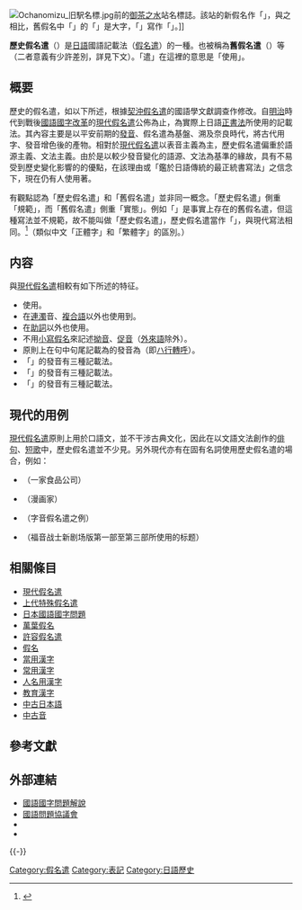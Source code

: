 {{NoteTA |1=zh-tw: 文法;zh-hk:語法 ;zh-hans:语法 ; }}{{Japanese
|japanese= {{lang|ja|歴史的仮名遣}}
|kana= れきしてきかなづかい<br>（れきしてきかなづかひ）
|romaji= Rekishiteki Kanazukai
|kyujitai={{JIS2004字体|歷史的假名遣}}
}} 
[[File:Ochanomizu_旧駅名標.jpg|thumb]]前的[[御茶之水站|御茶之水]]站名標誌。該站的新假名作「{{lang|ja|お'''ちゃ'''のみ'''ず'''}}」，與之相比，舊假名中「{{lang|ja|ちや}}」的「{{lang|ja|や}}」是大字，「{{lang|ja|みず}}」寫作「{{lang|ja|みづ}}」。]]

'''歷史假名遣'''（{{jpn|j=歴史的仮名遣|kyu=歷史的假名遣|hg=れきしてきかなづかい|hgt=れきしてきかなづかひ|rm=Rekishiteki Kanazukai|f=y}}）是[[日語|日語]]國語記載法（[[假名遣|假名遣]]）的一種。也被稱為'''舊假名遣'''（{{Lang|ja|旧仮名遣}}）等（二者意義有少許差別，詳見下文）。「遣」在這裡的意思是「使用」。

== 概要 == 
歷史的假名遣，如以下所述，根據[[契沖假名遣|契沖假名遣]]的國語學文獻調查作修改。自[[明治|明治]]時代到戰後[[日本國語國字問題|國語國字改革]]的[[現代假名遣|現代假名遣]]公佈為止，為實際上日語[[正書法|正書法]]所使用的記載法。其內容主要是以平安前期的[[發音|發音]]、假名遣為基盤、溯及奈良時代，將古代用字、發音增色後的產物。相對於[[現代假名遣|現代假名遣]]以表音主義為主，歷史假名遣偏重於語源主義、文法主義。由於是以較少發音變化的語源、文法為基準的緣故，具有不易受到歷史變化影響的的優點，在該理由或「鑑於日語傳統的最正統書寫法」之信念下，現在仍有人使用著。

有觀點認為「歷史假名遣」和「舊假名遣」並非同一概念。「歷史假名遣」側重「規範」，而「舊假名遣」側重「實態」。例如「{{Lang|ja|或ひは}}」是事實上存在的舊假名遣，但這種寫法並不規範，故不能叫做「歷史假名遣」，歷史假名遣當作「{{Lang|ja|或いは}}」，與現代寫法相同。<ref>{{Cite book|author=古田島洋介|title=『日本近代史を学ぶための文語文入門：漢文訓読体の地平』|publisher=吉川弘文館|isbn=9784642080934|year=2013|language=ja}}</ref>（類似中文「正體字」和「繁體字」的區別。）

== 内容 ==
{{seealso|現代假名遣#假名遣的比較}}

與[[現代假名遣|現代假名遣]]相較有如下所述的特征。
*使用{{lang|ja|「[[ゐ|ゐ]]」（ヰ）、「[[ゑ|ゑ]]」（ヱ）}}。
*在[[連濁|連濁]]音、[[複合語|複合語]]以外也使用到{{lang|ja|「[[ぢ|ぢ]]、[[づ|づ]]」}}。
*在[[助詞|助詞]]以外也使用{{lang|ja|「[[を|を]]」}}。
*不用[[小寫假名|小寫假名]]來記述[[拗音|拗音]]、[[促音|促音]]（[[外來語|外來語]]除外）。
*原則上在句中句尾記載為{{lang|ja|「はひふへほ」}}的發音為{{lang|ja|「ワイウエオ」}}（即[[ハ行轉呼|ハ行轉呼]]）。
*「{{lang|ja|[[イ|イ]]}}」的發音有三種記載法{{lang|ja|「い / ひ / ゐ」}}。
*「{{lang|ja|[[エ|エ]]}}」的發音有三種記載法{{lang|ja|「え / へ / ゑ」}}。
*「{{lang|ja|[[オ|オ]]}}」的發音有三種記載法{{lang|ja|「お / ほ / を」}}。

== 現代的用例 ==
[[現代假名遣|現代假名遣]]原則上用於口語文，並不干涉古典文化，因此在以文語文法創作的[[俳句|俳句]]、[[短歌|短歌]]中，歷史假名遣並不少見。另外現代亦有在固有名詞使用歷史假名遣的場合，例如：
*{{lang|ja|ア'''ヲ'''ハタ株式会社}}（一家食品公司）
*{{lang|ja|私屋カ'''ヲ'''ル}}（漫画家）
*{{lang|ja|[[智頭町|智頭町]]（ち'''づ'''ちょう）}}（字音假名遣之例）
*{{lang|ja|'''ヱ'''ヴァンゲリ'''ヲ'''ン新劇場版}}（福音战士新剧场版第一部至第三部所使用的标题）

== 相關條目 ==
* [[現代假名遣|現代假名遣]]
* [[上代特殊假名遣|上代特殊假名遣]]
* [[日本國語國字問題|日本國語國字問題]]
* [[萬葉假名|萬葉假名]]
* [[許容假名遣|許容假名遣]]
* [[日語假名|假名]]
* [[當用漢字|當用漢字]]
* [[常用漢字|常用漢字]]
* [[人名用漢字|人名用漢字]]
* [[教育漢字|教育漢字]]
*[[中古日本語|中古日本語]]
*[[中古音|中古音]]

== 參考文獻 ==
{{Reflist}}

== 外部連結 ==
* [http://members.jcom.home.ne.jp/w3c/kokugo/ 國語國字問題解說]{{dead link|date=2018年3月 |bot=InternetArchiveBot |fix-attempted=yes }}
* [https://web.archive.org/web/20070129001318/http://www5b.biglobe.ne.jp/%7Ekokugoky/ 國語問題協議會]
* {{Lang|ja|[http://www5a.biglobe.ne.jp/~accent/kana/kana.htm 完全版歴史的仮名遣ひ教室]}}
* {{Lang|ja|[http://kan-chan.stbbs.net/word/main.html “旧仮名遣い”と呼ばないで]}}

{{-}}
{{Japanese language}}

[[Category:假名遣|Category:假名遣]]
[[Category:表記|Category:表記]]
[[Category:日語歷史|Category:日語歷史]]